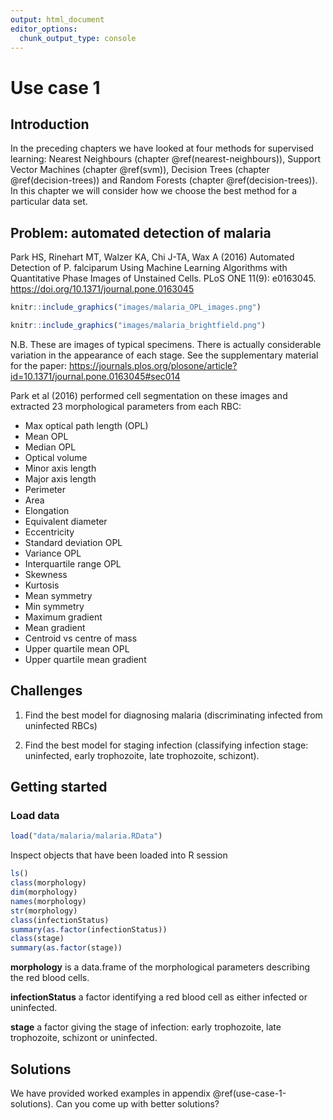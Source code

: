 ```yaml
---
output: html_document
editor_options: 
  chunk_output_type: console
---
```

# Use case 1 {#use-case-1}

## Introduction
In the preceding chapters we have looked at four methods for supervised learning: Nearest Neighbours (chapter \@ref(nearest-neighbours)), Support Vector Machines (chapter \@ref(svm)), Decision Trees (chapter \@ref(decision-trees)) and Random Forests (chapter \@ref(decision-trees)). In this chapter we will consider how we choose the best method for a particular data set.

## Problem: automated detection of malaria

Park HS, Rinehart MT, Walzer KA, Chi J-TA, Wax A (2016) Automated Detection of P. falciparum Using Machine Learning Algorithms with Quantitative Phase Images of Unstained Cells. PLoS ONE 11(9): e0163045.
[https://doi.org/10.1371/journal.pone.0163045](https://doi.org/10.1371/journal.pone.0163045)

```r
knitr::include_graphics("images/malaria_OPL_images.png")
```

```r
knitr::include_graphics("images/malaria_brightfield.png")
```

N.B. These are images of typical specimens. There is actually considerable variation in the appearance of each stage. See the supplementary material for the paper:
[https://journals.plos.org/plosone/article?id=10.1371/journal.pone.0163045#sec014](https://journals.plos.org/plosone/article?id=10.1371/journal.pone.0163045#sec014)

Park et al (2016) performed cell segmentation on these images and extracted 23 morphological parameters from each RBC:

* Max optical path length (OPL)
* Mean OPL
* Median OPL
* Optical volume
* Minor axis length
* Major axis length
* Perimeter
* Area
* Elongation
* Equivalent diameter
* Eccentricity
* Standard deviation OPL
* Variance OPL
* Interquartile range OPL
* Skewness
* Kurtosis
* Mean symmetry
* Min symmetry
* Maximum gradient
* Mean gradient
* Centroid vs centre of mass
* Upper quartile mean OPL
* Upper quartile mean gradient

## Challenges

1. Find the best model for diagnosing malaria (discriminating infected from uninfected RBCs)

2. Find the best model for staging infection (classifying infection stage: uninfected, early trophozoite, late trophozoite, schizont).


## Getting started

### Load data
```r
load("data/malaria/malaria.RData")
```

Inspect objects that have been loaded into R session
```r
ls()
class(morphology)
dim(morphology)
names(morphology)
str(morphology)
class(infectionStatus)
summary(as.factor(infectionStatus))
class(stage)
summary(as.factor(stage))
```

**morphology** is a data.frame of the morphological parameters describing the red blood cells.

**infectionStatus** a factor identifying a red blood cell as either infected or uninfected.

**stage** a factor giving the stage of infection: early trophozoite, late trophozoite, schizont or uninfected.


## Solutions
We have provided worked examples in appendix \@ref(use-case-1-solutions). Can you come up with better solutions?

